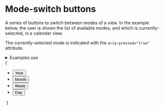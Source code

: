 
<Meta title="UI/Buttons/Mode-switch buttons" />

# Mode-switch buttons

A series of buttons to switch between modes of a view. In the example below, the user is shown the list of available modes, and which is currently-selected, in a calendar view.

The currently-selected mode is indicated with the `aria-pressed="true"` attribute.

<details class="u-margin-xl-y">
  <summary class="u-h4 u-font-medium">Examples use</summary>
  <ul>
    <li>
      <a href="/docs/atoms-button-base--button-element">a-button</a>
    </li>
    <li>
      <a href="/docs/atoms-button-mode-mode">a-button--mode</a>
    </li>
    <li>
      <a href="/docs/atoms-list-reset--list-reset">a-list-reset</a>
    </li>
    <li>
      <a href="/docs/utilities-flex--flex">u-flex</a>
    </li>
    <li>
      <a href="/docs/utilities-box-alignment--items-stretch">u-items-stretch</a>
    </li>
    <li>
      <a href="/docs/utilities-margin--margin-m">u-margin</a>
    </li>
    <li>
      <a href="/docs/utilities-padding--padding-m">u-padding</a>
    </li>
    <li>
      <a href="/docs/utilities-typography--typography">u-h6</a>
    </li>
  </ul>
</details>

<Canvas>
  <Story name="Mode-switch buttons">
    {`
      <ul class="a-list-reset u-inline-flex u-items-stretch u-items-center a-button--mode-container u-padding-xs u-bg-gray-light">
        <li class="u-margin-xs-right">
          <button class="a-button a-button--mode u-h6" type="button">
            Year
          </button>
        </li>
        <li class="u-margin-xs-right">
          <button class="a-button a-button--mode u-h6" type="button">
            Month
          </button>
        </li>
        <li class="u-margin-xs-right">
          <button class="a-button a-button--mode u-h6" type="button">
            Week
          </button>
        </li>
        <li>
          <button class="a-button a-button--mode u-h6" type="button" aria-pressed="true">
            Day
          </button>
        </li>
      </ul>
    `}
  </Story>
</Canvas>
